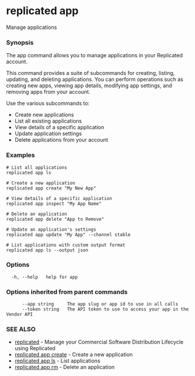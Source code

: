 # replicated app

Manage applications

### Synopsis

The app command allows you to manage applications in your Replicated account.

This command provides a suite of subcommands for creating, listing, updating, and
deleting applications. You can perform operations such as creating new apps,
viewing app details, modifying app settings, and removing apps from your account.

Use the various subcommands to:
- Create new applications
- List all existing applications
- View details of a specific application
- Update application settings
- Delete applications from your account

### Examples

```
# List all applications
replicated app ls

# Create a new application
replicated app create "My New App"

# View details of a specific application
replicated app inspect "My App Name"

# Delete an application
replicated app delete "App to Remove"

# Update an application's settings
replicated app update "My App" --channel stable

# List applications with custom output format
replicated app ls --output json
```

### Options

```
  -h, --help   help for app
```

### Options inherited from parent commands

```
      --app string     The app slug or app id to use in all calls
      --token string   The API token to use to access your app in the Vendor API
```

### SEE ALSO

* [replicated](replicated)	 - Manage your Commercial Software Distribution Lifecycle using Replicated
* [replicated app create](replicated-cli-app-create)	 - Create a new application
* [replicated app ls](replicated-cli-app-ls)	 - List applications
* [replicated app rm](replicated-cli-app-rm)	 - Delete an application

